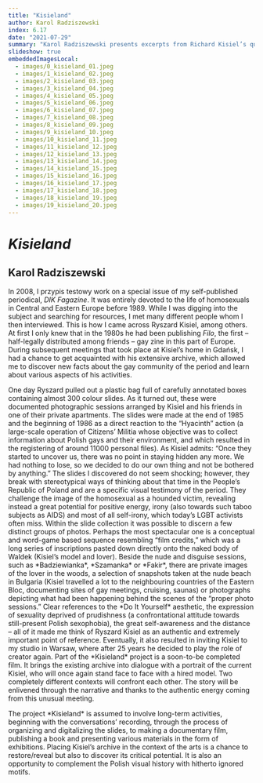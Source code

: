 ```yaml
---
title: "Kisieland"
author: Karol Radziszewski
index: 6.17
date: "2021-07-29"
summary: "Karol Radziszewski presents excerpts from Richard Kisiel’s queer slide archive and his own work on the archive."
slideshow: true
embeddedImagesLocal:
  - images/0_kisieland_01.jpeg
  - images/1_kisieland_02.jpeg
  - images/2_kisieland_03.jpeg
  - images/3_kisieland_04.jpeg
  - images/4_kisieland_05.jpeg
  - images/5_kisieland_06.jpeg
  - images/6_kisieland_07.jpeg
  - images/7_kisieland_08.jpeg
  - images/8_kisieland_09.jpeg
  - images/9_kisieland_10.jpeg
  - images/10_kisieland_11.jpeg
  - images/11_kisieland_12.jpeg
  - images/12_kisieland_13.jpeg
  - images/13_kisieland_14.jpeg
  - images/14_kisieland_15.jpeg
  - images/15_kisieland_16.jpeg
  - images/16_kisieland_17.jpeg
  - images/17_kisieland_18.jpeg
  - images/18_kisieland_19.jpeg
  - images/19_kisieland_20.jpeg
---
```


<TitleSlide>

# _Kisieland_

## Karol Radziszewski

</TitleSlide>

<TextSlide>

In 2008, I <Annotation target="began" id="1">przypis testowy</Annotation> work on a special issue of my self-published periodical, _DIK Fagazine_. It was entirely devoted to the life of homosexuals in Central and Eastern Europe before 1989. While I was digging into the subject and searching for resources, I met many different people whom I then interviewed. This is how I came across Ryszard Kisiel, among others. At first I only knew that in the 1980s he had been publishing _Filo_, the first – half-legally distributed among friends – gay zine in this part of Europe. During subsequent meetings that took place at Kisiel’s home in Gdańsk, I had a chance to get acquainted with his extensive archive, which allowed me to discover new facts about the gay community of the period and learn about various aspects of his activities.

</TextSlide>

<FullscreenImageSlide image={props.localImages[0]} />

<TextSlide>
  One day Ryszard pulled out a plastic bag full of carefully annotated boxes
  containing almost 300 colour slides. As it turned out, these were documented
  photographic sessions arranged by Kisiel and his friends in one of their
  private apartments. The slides were made at the end of 1985 and the beginning
  of 1986 as a direct reaction to the “Hyacinth” action (a large-scale operation
  of Citizens’ Militia whose objective was to collect information about Polish
  gays and their environment, and which resulted in the registering of around
  11000 personal files). As Kisiel admits: “Once they started to uncover us,
  there was no point in staying hidden any more. We had nothing to lose, so we
  decided to do our own thing and not be bothered by anything.”
</TextSlide>

<FullscreenImageSlide image={props.localImages[4]} />

<FullscreenImageSlide image={props.localImages[5]} />

<TextSlide>
  The slides I discovered do not seem shocking; however, they break with
  stereotypical ways of thinking about that time in the People’s Republic of
  Poland and are a specific visual testimony of the period. They challenge the
  image of the homosexual as a hounded victim, revealing instead a great
  potential for positive energy, irony (also towards such taboo subjects as
  AIDS) and most of all self-irony, which today’s LGBT activists often miss.
</TextSlide>

<VerticalSlides>
  <CenterImageSlide
    image={props.localImages[6]}
    caption="Slides from the archive of Ryszard Kisiel"
  />
  <CenterImageSlide
    image={props.localImages[7]}
    caption="Slides from the archive of Ryszard Kisiel"
  />
  <CenterImageSlide
    image={props.localImages[8]}
    caption="Slides from the archive of Ryszard Kisiel"
  />
  <CenterImageSlide
    image={props.localImages[9]}
    caption="Slides from the archive of Ryszard Kisiel"
  />
  <CenterImageSlide
    image={props.localImages[10]}
    caption="Slides from the archive of Ryszard Kisiel"
  />
</VerticalSlides>

<TextSlide>
  Within the slide collection it was possible to discern a few distinct groups
  of photos. Perhaps the most spectacular one is a conceptual and word-game
  based sequence resembling “film credits,” which was a long series of
  inscriptions pasted down directly onto the naked body of Waldek (Kisiel’s
  model and lover). Beside the nude and disguise sessions, such as
  *Badziewianka*, *Szamanka* or *Fakir*, there are private images of the lover
  in the woods, a selection of snapshots taken at the nude beach in Bulgaria
  (Kisiel travelled a lot to the neighbouring countries of the Eastern Bloc,
  documenting sites of gay meetings, cruising, saunas) or photographs depicting
  what had been happening behind the scenes of the “proper photo sessions.”
</TextSlide>

<VerticalSlides>
  <CenterImageSlide
    image={props.localImages[1]}
    caption="Slides from the archive of Ryszard Kisiel"
  />
  <CenterImageSlide
    image={props.localImages[2]}
    caption="Slides from the archive of Ryszard Kisiel"
  />
  <CenterImageSlide
    image={props.localImages[3]}
    caption="Slides from the archive of Ryszard Kisiel"
  />
</VerticalSlides>

<TextSlide>
  Clear references to the *Do It Yourself* aesthetic, the expression of
  sexuality deprived of prudishness (a confrontational attitude towards
  still-present Polish sexophobia), the great self-awareness and the distance –
  all of it made me think of Ryszard Kisiel as an authentic and extremely
  important point of reference. Eventually, it also resulted in inviting Kisiel
  to my studio in Warsaw, where after 25 years he decided to play the role of
  creator again. Part of the *Kisieland* project is a soon-to-be completed film.
  It brings the existing archive into dialogue with a portrait of the current
  Kisiel, who will once again stand face to face with a hired model. Two
  completely different contexts will confront each other. The story will be
  enlivened through the narrative and thanks to the authentic energy coming from
  this unusual meeting.
</TextSlide>

<TwoImageSlide
  image1={props.localImages[12]}
  image2={props.localImages[13]}
  caption="Karol Radziszewski, photos from the film set for *Kisieland*."
/>

<TwoImageSlide
  image1={props.localImages[11]}
  image2={props.localImages[18]}
  caption="Karol Radziszewski, photos from the film set for *Kisieland*."
/>

<TextSlide>
  The project *Kisieland* is assumed to involve long-term activities, beginning
  with the conversations’ recording, through the process of organizing and
  digitalizing the slides, to making a documentary film, publishing a book and
  presenting various materials in the form of exhibitions. Placing Kisiel’s
  archive in the context of the arts is a chance to restore/reveal but also to
  discover its critical potential. It is also an opportunity to complement the
  Polish visual history with hitherto ignored motifs.
</TextSlide>

<VerticalSlides>
  <CenterImageSlide
    image={props.localImages[14]}
    caption="Karol Radziszewski, photos from the film set for *Kisieland*."
  />
  <CenterImageSlide
    image={props.localImages[15]}
    caption="Karol Radziszewski, photos from the film set for *Kisieland*."
  />
  <CenterImageSlide
    image={props.localImages[17]}
    caption="Karol Radziszewski, photos from the film set for *Kisieland*."
  />
  <CenterImageSlide
    image={props.localImages[16]}
    caption="Karol Radziszewski, photos from the film set for *Kisieland*."
  />
  <CenterImageSlide
    image={props.localImages[19]}
    caption="Karol Radziszewski, photos from the film set for *Kisieland*."
  />
</VerticalSlides>
